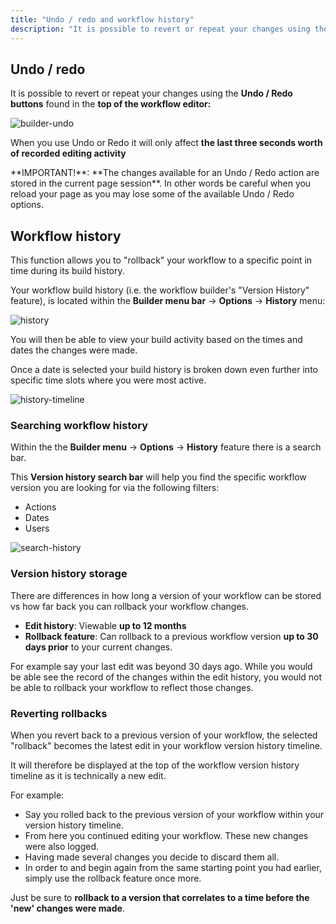```yaml
---
title: "Undo / redo and workflow history"
description: "It is possible to revert or repeat your changes using the Undo / Redo buttons found in the top of the workflow editor. You can also  \"rollback\" your workflow to a specific point in time during its build history."
---
```


## Undo / redo

It is possible to revert or repeat your changes using the **Undo / Redo buttons** found in the **top of the workflow editor:**

![builder-undo](/images/platform/automation-integration/building-workflows/shortcuts/undo-redo/fc86bd0c-8ed2a5af_builder-undo.png)

When you use Undo or Redo it will only affect **the last three seconds worth of recorded editing activity**

<Warning>
**IMPORTANT!**: **The changes available for an Undo / Redo action are stored in the current page session**. In other words be careful when you reload your page as you may lose some of the available Undo / Redo options.
</Warning>

## Workflow history

This function allows you to "rollback" your workflow to a specific point in time during its build history.

Your workflow build history (i.e. the workflow builder's "Version History" feature), is located within the **Builder menu bar** -> **Options** -> **History** menu:

![history](/images/platform/automation-integration/building-workflows/shortcuts/undo-redo/2igN7OgbS3scDz32rOwa3u_history.png)

You will then be able to view your build activity based on the times and dates the changes were made.

Once a date is selected your build history is broken down even further into specific time slots where you were most active.

![history-timeline](/images/platform/automation-integration/building-workflows/shortcuts/undo-redo/3I80qbNc7o6IawxWlHrfFS_history-timeline.png)

### Searching workflow history

Within the the **Builder menu** -> **Options** -> **History** feature there is a search bar.

This **Version history search bar** will help you find the specific workflow version you are looking for via the following filters:

- Actions
- Dates
- Users

![search-history](/images/platform/automation-integration/building-workflows/shortcuts/undo-redo/1JNSukDjuDttsHqTxuoQVb_search-history.png)

### Version history storage

There are differences in how long a version of your workflow can be stored vs how far back you can rollback your workflow changes.

- **Edit history**: Viewable **up to 12 months**
- **Rollback feature**: Can rollback to a previous workflow version **up to 30 days prior** to your current changes.

For example say your last edit was beyond 30 days ago. While you would be able see the record of the changes within the edit history, you would not be able to rollback your workflow to reflect those changes.

### Reverting rollbacks

When you revert back to a previous version of your workflow, the selected "rollback" becomes the latest edit in your workflow version history timeline.

It will therefore be displayed at the top of the workflow version history timeline as it is technically a new edit.

For example:

- Say you rolled back to the previous version of your workflow within your version history timeline.
- From here you continued editing your workflow. These new changes were also logged.
- Having made several changes you decide to discard them all.
- In order to and begin again from the same starting point you had earlier, simply use the rollback feature once more.

Just be sure to **rollback to a version that correlates to a time before the 'new' changes were made**.
